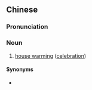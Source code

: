 {{also|乔迁宴}}
==Chinese==
{{zh-forms|s=乔迁宴|type=21}}

===Pronunciation===
{{zh-pron
|m=qiáoqiānyàn
|cat=n
}}

===Noun===
{{zh-noun}}

# [[house warming]] ([[celebration]])

====Synonyms====
* {{zh-l|喬遷之喜}}